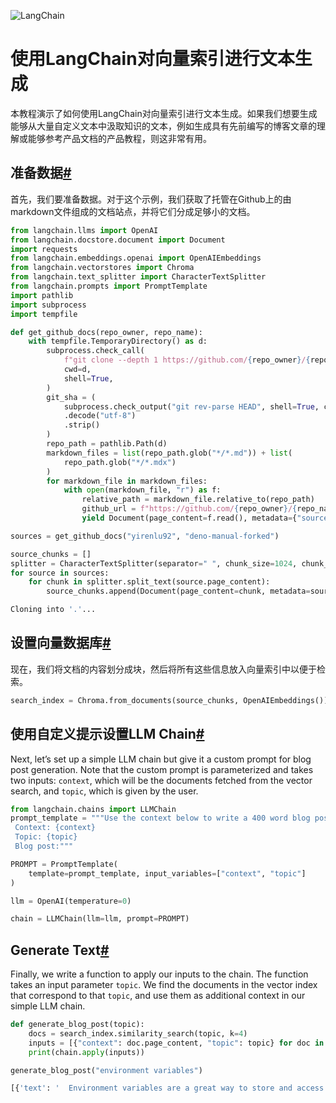 

<Head>
  <script>
    {
      `(function() {
         var _hmt = _hmt || [];
(function() {
  var hm = document.createElement("script");
  hm.src = "https://hm.baidu.com/hm.js?e60fb290e204e04c5cb6f79b0ac1e697";
  var s = document.getElementsByTagName("script")[0]; 
  s.parentNode.insertBefore(hm, s);
})();
       })();`
    }
  </script>
</Head>

![LangChain](https://pica.zhimg.com/50/v2-56e8bbb52aa271012541c1fe1ceb11a2_r.gif)




使用LangChain对向量索引进行文本生成
=================

本教程演示了如何使用LangChain对向量索引进行文本生成。如果我们想要生成能够从大量自定义文本中汲取知识的文本，例如生成具有先前编写的博客文章的理解或能够参考产品文档的产品教程，则这非常有用。

准备数据[#](#prepare-data "本标题的永久链接")
---------------------------------

首先，我们要准备数据。对于这个示例，我们获取了托管在Github上的由markdown文件组成的文档站点，并将它们分成足够小的文档。

```python
from langchain.llms import OpenAI
from langchain.docstore.document import Document
import requests
from langchain.embeddings.openai import OpenAIEmbeddings
from langchain.vectorstores import Chroma
from langchain.text_splitter import CharacterTextSplitter
from langchain.prompts import PromptTemplate
import pathlib
import subprocess
import tempfile

```

```python
def get_github_docs(repo_owner, repo_name):
    with tempfile.TemporaryDirectory() as d:
        subprocess.check_call(
            f"git clone --depth 1 https://github.com/{repo_owner}/{repo_name}.git .",
            cwd=d,
            shell=True,
        )
        git_sha = (
            subprocess.check_output("git rev-parse HEAD", shell=True, cwd=d)
            .decode("utf-8")
            .strip()
        )
        repo_path = pathlib.Path(d)
        markdown_files = list(repo_path.glob("*/*.md")) + list(
            repo_path.glob("*/*.mdx")
        )
        for markdown_file in markdown_files:
            with open(markdown_file, "r") as f:
                relative_path = markdown_file.relative_to(repo_path)
                github_url = f"https://github.com/{repo_owner}/{repo_name}/blob/{git_sha}/{relative_path}"
                yield Document(page_content=f.read(), metadata={"source": github_url})

sources = get_github_docs("yirenlu92", "deno-manual-forked")

source_chunks = []
splitter = CharacterTextSplitter(separator=" ", chunk_size=1024, chunk_overlap=0)
for source in sources:
    for chunk in splitter.split_text(source.page_content):
        source_chunks.append(Document(page_content=chunk, metadata=source.metadata))

```

```python
Cloning into '.'...

```

设置向量数据库[#](#set-up-vector-db "本标题的永久链接")
----------------------------------------

现在，我们将文档的内容划分成块，然后将所有这些信息放入向量索引中以便于检索。

```python
search_index = Chroma.from_documents(source_chunks, OpenAIEmbeddings())

```

使用自定义提示设置LLM Chain[#](#set-up-llm-chain-with-custom-prompt "本标题的永久链接")
----------------------------------------------------------------------

Next, let’s set up a simple LLM chain but give it a custom prompt for blog post generation. Note that the custom prompt is parameterized and takes two inputs: `context`, which will be the documents fetched from the vector search, and `topic`, which is given by the user.

```python
from langchain.chains import LLMChain
prompt_template = """Use the context below to write a 400 word blog post about the topic below:
 Context: {context}
 Topic: {topic}
 Blog post:"""

PROMPT = PromptTemplate(
    template=prompt_template, input_variables=["context", "topic"]
)

llm = OpenAI(temperature=0)

chain = LLMChain(llm=llm, prompt=PROMPT)

```

Generate Text[#](#generate-text "Permalink to this headline")
-------------------------------------------------------------

Finally, we write a function to apply our inputs to the chain. The function takes an input parameter `topic`. We find the documents in the vector index that correspond to that `topic`, and use them as additional context in our simple LLM chain.

```python
def generate_blog_post(topic):
    docs = search_index.similarity_search(topic, k=4)
    inputs = [{"context": doc.page_content, "topic": topic} for doc in docs]
    print(chain.apply(inputs))

```

```python
generate_blog_post("environment variables")

```

```python
[{'text': '  Environment variables are a great way to store and access sensitive information in your Deno applications. Deno offers built-in support for environment variables with `Deno.env`, and you can also use a `.env` file to store and access environment variables.  Using `Deno.env` is simple. It has getter and setter methods, so you can easily set and retrieve environment variables. For example, you can set the `FIREBASE_API_KEY` and `FIREBASE_AUTH_DOMAIN` environment variables like this:  ```ts\nDeno.env.set("FIREBASE_API_KEY", "examplekey123");\nDeno.env.set("FIREBASE_AUTH_DOMAIN", "firebasedomain.com");  console.log(Deno.env.get("FIREBASE_API_KEY")); // examplekey123\nconsole.log(Deno.env.get("FIREBASE_AUTH_DOMAIN")); // firebasedomain.com\n```  You can also store environment variables in a `.env` file. This is a great'}, {'text': '  Environment variables are a powerful tool for managing configuration settings in a program. They allow us to set values that can be used by the program, without having to hard-code them into the code. This makes it easier to change settings without having to modify the code.  In Deno, environment variables can be set in a few different ways. The most common way is to use the `VAR=value` syntax. This will set the environment variable `VAR` to the value `value`. This can be used to set any number of environment variables before running a command. For example, if we wanted to set the environment variable `VAR` to `hello` before running a Deno command, we could do so like this:  ```\nVAR=hello deno run main.ts\n```  This will set the environment variable `VAR` to `hello` before running the command. We can then access this variable in our code using the `Deno.env.get()` function. For example, if we ran the following command:  ```\nVAR=hello && deno eval "console.log(\'Deno: \' + Deno.env.get(\'VAR'}, {'text': '  Environment variables are a powerful tool for developers, allowing them to store and access data without having to hard-code it into their applications. In Deno, you can access environment variables using the `Deno.env.get()` function.  For example, if you wanted to access the `HOME` environment variable, you could do so like this:  ```js\n// env.js\nDeno.env.get("HOME");\n```  When running this code, you\'ll need to grant the Deno process access to environment variables. This can be done by passing the `--allow-env` flag to the `deno run` command. You can also specify which environment variables you want to grant access to, like this:  ```shell\n# Allow access to only the HOME env var\ndeno run --allow-env=HOME env.js\n```  It\'s important to note that environment variables are case insensitive on Windows, so Deno also matches them case insensitively (on Windows only).  Another thing to be aware of when using environment variables is subprocess permissions. Subprocesses are powerful and can access system resources regardless of the permissions you granted to the Den'}, {'text': '  Environment variables are an important part of any programming language, and Deno is no exception. Deno is a secure JavaScript and TypeScript runtime built on the V8 JavaScript engine, and it recently added support for environment variables. This feature was added in Deno version 1.6.0, and it is now available for use in Deno applications.  Environment variables are used to store information that can be used by programs. They are typically used to store configuration information, such as the location of a database or the name of a user. In Deno, environment variables are stored in the `Deno.env` object. This object is similar to the `process.env` object in Node.js, and it allows you to access and set environment variables.  The `Deno.env` object is a read-only object, meaning that you cannot directly modify the environment variables. Instead, you must use the `Deno.env.set()` function to set environment variables. This function takes two arguments: the name of the environment variable and the value to set it to. For example, if you wanted to set the `FOO` environment variable to `bar`, you would use the following code:  ```'}]

```

